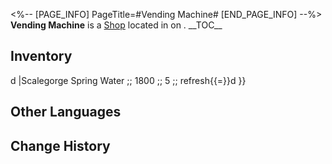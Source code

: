 <%-- [PAGE_INFO]
PageTitle=#Vending Machine#
[END_PAGE_INFO] --%>
{{Stub}}
{{Location Infobox
|title    = {{Icon/White|Icon Shop Materials.png}} Vending Machine
|image    = Shop Vending Machine.png
|type     = Shop
|world    = <!--to be added-->
|region   = 
|area     = <!--to be added-->
|subarea  = 
}}
{{Description|A vending machine in the northern Administrative District.}}
'''Vending Machine''' is a [[Shop]] located in <!--area--> on <!--world-->.
<!--
It is operated by [[<shopkeeper>]].
-->
__TOC__

==Inventory==
{{Shop|shop=Vending Machine|currency=Credit|refresh=1|total=1
|Mung Bean Soda ;; 1800 ;; 5 ;; refresh{{=}}d
|Scalegorge Spring Water ;; 1800 ;; 5 ;; refresh{{=}}d
}}
<!--
==Location==
{{Map Embed|<map name>|<marker id>}}
--><!--
==Achievements==
{{Achievements by Category Table|topic=Vending Machine}}
-->
==Other Languages==
{{Other Languages
|en   = Vending Machine
|zhs  = 售货机
|zht  = 販賣機
|ja   = 自動販売機
|ko   = 자판기
|es   = Máquina expendedora
|fr   = Distributeur automatique
|ru   = Торговый автомат
|th   = ตู้หยอดเหรียญ
|vi   = Máy Bán Hàng
|de   = Verkaufsautomat
|id   = Vending Machine
|pt   = Máquina de Vendas Automática
}}

==Change History==
{{Change History|1.0}}